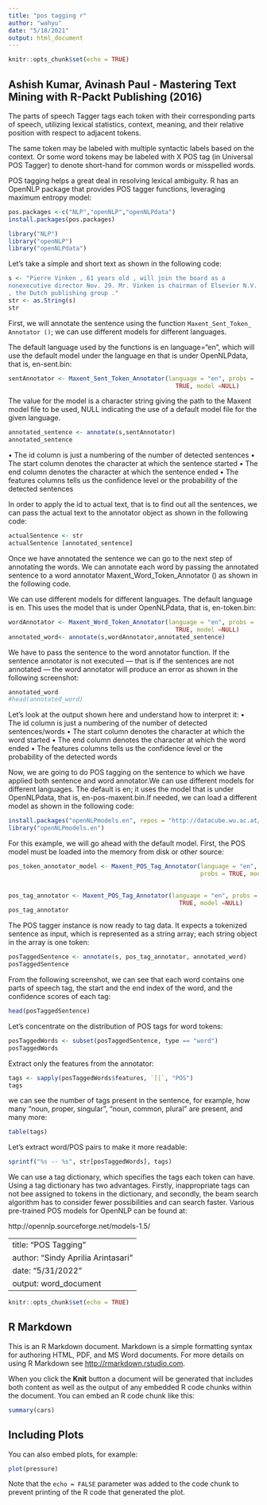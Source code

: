 ---
title: "pos tagging r"
author: "wahyu"
date: "5/18/2021"
output: html_document
---

```{r setup, include=FALSE}
knitr::opts_chunk$set(echo = TRUE)
```

## Ashish Kumar, Avinash Paul - Mastering Text Mining with R-Packt Publishing (2016)

The parts of speech Tagger tags each token with their corresponding parts of speech, utilizing lexical statistics, context, meaning, and their relative position with respect to adjacent tokens. 

The same token may be labeled with multiple syntactic labels based
on the context. Or some word tokens may be labeled with X POS tag (in Universal POS Tagger) to denote short-hand for common words or misspelled words. 

POS tagging helps a great deal in resolving lexical ambiguity. R has an OpenNLP package that provides POS tagger functions, leveraging maximum entropy model:

```{r cars}
pos.packages <-c("NLP","openNLP","openNLPdata")
install.packages(pos.packages)
```

```{r}
library("NLP")
library("openNLP")
library("openNLPdata")
```

Let's take a simple and short text as shown in the following code:

```{r}
s <- "Pierre Vinken , 61 years old , will join the board as a
nonexecutive director Nov. 29. Mr. Vinken is chairman of Elsevier N.V.
, the Dutch publishing group ."
str <- as.String(s)
str
```

First, we will annotate the sentence using the function `Maxent_Sent_Token_ Annotator ()`; we can use different models for different languages. 

The default language used by the functions is en language="en", which will use the default model under the language en that is under OpenNLPdata, that is, en-sent.bin:

```{r}
sentAnnotator <- Maxent_Sent_Token_Annotator(language = "en", probs =
                                               TRUE, model =NULL)

```

The value for the model is a character string giving the path to the Maxent model file to be used, NULL indicating the use of a default model file for the given language.

```{r}
annotated_sentence <- annotate(s,sentAnnotator)
annotated_sentence
```

• The id column is just a numbering of the number of detected sentences
• The start column denotes the character at which the sentence started
• The end column denotes the character at which the sentence ended
• The features columns tells us the confidence level or the probability of the detected sentences

In order to apply the id to actual text, that is to find out all the sentences, we can pass the actual text to the annotator object as shown in the following code:

```{r}
actualSentence <- str
actualSentence [annotated_sentence]
```

Once we have annotated the sentence we can go to the next step of annotating the words. We can annotate each word by passing the annotated sentence to a word annotator Maxent_Word_Token_Annotator () as shown in the following code. 

We can use different models for different languages. The default language is en. This uses the model that is under OpenNLPdata, that is, en-token.bin:

```{r}
wordAnnotator <- Maxent_Word_Token_Annotator(language = "en", probs =
                                               TRUE, model =NULL)
annotated_word<- annotate(s,wordAnnotator,annotated_sentence)

```

We have to pass the sentence to the word annotator function. If the sentence annotator is not executed — that is if the sentences are not annotated — the word annotator will produce an error as shown in the following screenshot:

```{r}
annotated_word
#head(annotated_word)
```

Let's look at the output shown here and understand how to interpret it:
• The id column is just a numbering of the number of detected sentences/words
• The start column denotes the character at which the word started
• The end column denotes the character at which the word ended
• The features columns tells us the confidence level or the probability of the detected words

Now, we are going to do POS tagging on the sentence to which we have applied both sentence and word annotator.We can use different models for different languages. The default is en; it uses the model that is under OpenNLPdata, that is, en-pos-maxent.bin.If needed, we can load a different model as shown in the following code:

```{r}
install.packages("openNLPmodels.en", repos = "http://datacube.wu.ac.at/", type = "source")
library("openNLPmodels.en")

```


For this example, we will go ahead with the default model. First, the POS model must be loaded into the memory from disk or other source:

```{r}
pos_token_annotator_model <- Maxent_POS_Tag_Annotator(language = "en",
                                                      probs = TRUE, model = system.file("models", "en-pos-perceptron.bin",
                                                                                        package = "openNLPmodels.en"))
```


```{r}
pos_tag_annotator <- Maxent_POS_Tag_Annotator(language = "en", probs =
                                                TRUE, model =NULL)
pos_tag_annotator
```

The POS tagger instance is now ready to tag data. It expects a tokenized sentence as input, which is represented as a string array; each string object in the array is one token:

```{r}
posTaggedSentence <- annotate(s, pos_tag_annotator, annotated_word)
posTaggedSentence

```

From the following screenshot, we can see that each word contains one parts of speech tag, the start and the end index of the word, and the confidence scores of each tag:

```{r}
head(posTaggedSentence)
```

Let's concentrate on the distribution of POS tags for word tokens:

```{r}
posTaggedWords <- subset(posTaggedSentence, type == "word")
posTaggedWords
```

Extract only the features from the annotator:

```{r}
tags <- sapply(posTaggedWords$features, `[[`, "POS")
tags
```

we can see the number of tags present in the sentence, for example, how many "noun, proper, singular", "noun, common, plural" are present, and many more:

```{r}
table(tags)
```

Let's extract word/POS pairs to make it more readable:

```{r}
sprintf("%s -- %s", str[posTaggedWords], tags)
```

We can use a tag dictionary, which specifies the tags each token can have. Using a tag dictionary has two advantages. Firstly, inappropriate tags can not bee assigned to tokens in the dictionary, and secondly, the beam search algorithm has to consider fewer possibilities and can search faster. Various pre-trained POS models for OpenNLP can be found at:

http://opennlp.sourceforge.net/models-1.5/

---
title: "POS Tagging"
author: "Sindy Aprilia Arintasari"
date: "5/31/2022"
output: word_document
---

```{r setup, include=FALSE}
knitr::opts_chunk$set(echo = TRUE)
```

## R Markdown

This is an R Markdown document. Markdown is a simple formatting syntax for authoring HTML, PDF, and MS Word documents. For more details on using R Markdown see <http://rmarkdown.rstudio.com>.

When you click the **Knit** button a document will be generated that includes both content as well as the output of any embedded R code chunks within the document. You can embed an R code chunk like this:

```{r cars}
summary(cars)
```

## Including Plots

You can also embed plots, for example:

```{r pressure, echo=FALSE}
plot(pressure)
```

Note that the `echo = FALSE` parameter was added to the code chunk to prevent printing of the R code that generated the plot.
